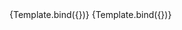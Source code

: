 

<Meta title="Components/InputText/Max" component={VvInputText} />

<Canvas>
	<Story
		name="Max - DateTime"
		args={{
			name: 'input-datetime-max',
			type: 'date',
			max: new Date().toISOString().split('T')[0]
		}}>
		{Template.bind({})}
	</Story>
</Canvas>

<Canvas>
	<Story
		name="Max - Number"
		args={{
			name: 'input-number-max',
			type: 'number',
			max: 15
		}}>
		{Template.bind({})}
	</Story>
</Canvas>
